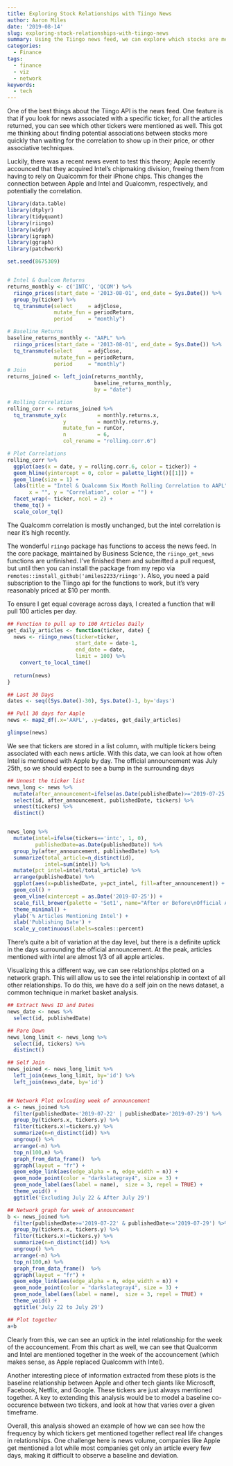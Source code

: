 ```yaml
---
title: Exploring Stock Relationships with Tiingo News
author: Aaron Miles
date: '2019-08-14'
slug: exploring-stock-relationships-with-tiingo-news
summary: Using the Tiingo news feed, we can explore which stocks are mentioned in news articles together. This can be an additional technique to identify relationships and correlations between securities. Using the recent case of Apple and Intel, I show how news co-occurences pick up changes.
categories:
  - Finance
tags:
  - finance
  - viz
  - network
keywords:
  - tech
---
```


<!--more-->

One of the best things about the Tiingo API is the news feed. One feature is that if you look for news associated with a specific ticker, for all the articles returned, you can see which other tickers were mentioned as well. This got me thinking about finding potential associations between stocks more quickly than waiting for the correlation to show up in their price, or other associative techniques. 

Luckily, there was a recent news event to test this theory; Apple recently accounced that they acquired Intel's chipmaking division, freeing them from having to rely on Qualcomm for their iPhone chips. This changes the connection between Apple and Intel and Qualcomm, respectively, and potentially the correlation.

```r

library(data.table)
library(dtplyr)
library(tidyquant)
library(riingo)
library(widyr)
library(igraph)
library(ggraph)
library(patchwork)

set.seed(8675309)


# Intel & Qualcom Returns
returns_monthly <- c('INTC', 'QCOM') %>%
  riingo_prices(start_date = '2013-08-01', end_date = Sys.Date()) %>%
  group_by(ticker) %>%
  tq_transmute(select     = adjClose, 
               mutate_fun = periodReturn,
               period     = "monthly")

# Baseline Returns
baseline_returns_monthly <- "AAPL" %>%
  riingo_prices(start_date = '2013-08-01', end_date = Sys.Date()) %>%
  tq_transmute(select     = adjClose,
               mutate_fun = periodReturn,
               period     = "monthly")
# Join
returns_joined <- left_join(returns_monthly, 
                            baseline_returns_monthly,
                            by = "date")

# Rolling Correlation
rolling_corr <- returns_joined %>%
  tq_transmute_xy(x          = monthly.returns.x, 
                  y          = monthly.returns.y,
                  mutate_fun = runCor,
                  n          = 6,
                  col_rename = "rolling.corr.6")

# Plot Correlations
rolling_corr %>%
  ggplot(aes(x = date, y = rolling.corr.6, color = ticker)) +
  geom_hline(yintercept = 0, color = palette_light()[[1]]) +
  geom_line(size = 1) +
  labs(title = "Intel & Qualcomm Six Month Rolling Correlation to AAPL",
       x = "", y = "Correlation", color = "") +
  facet_wrap(~ ticker, ncol = 2) +
  theme_tq() + 
  scale_color_tq()
```

The Qualcomm correlation is mostly unchanged, but the intel correlation is near it's high recently.

The wonderful `riingo` package has functions to access the news feed. In the core package, maintained by Business Science, the `riingo_get_news` functions are unfinished. I've finished them and submitted a pull request, but until then you can install the package from my repo via `remotes::install_github('amiles2233/riingo')`. Also, you need a paid subscription to the Tiingo api for the functions to work, but it's very reasonably priced at $10 per month.

To ensure I get equal coverage across days, I created a function that will pull 100 articles per day.

```r
## Function to pull up to 100 Articles Daily
get_daily_articles <- function(ticker, date) {
  news <- riingo_news(ticker=ticker,
                      start_date = date-1,
                      end_date = date,
                      limit = 100) %>%
    convert_to_local_time()
  
  return(news)
}

## Last 30 Days
dates <- seq((Sys.Date()-30), Sys.Date()-1, by='days')

## Pull 30 days for Aaple
news <- map2_df(.x='AAPL', .y=dates, get_daily_articles) 

glimpse(news)

```
We see that tickers are stored in a list column, with multiple tickers being associated with each news article. With this data, we can look at how often Intel is mentioned with Apple by day. The official announcement was July 25th, so we should expect to see a bump in the surrounding days

```r
## Unnest the ticker list
news_long <- news %>%
  mutate(after_announcement=ifelse(as.Date(publishedDate)>='2019-07-25', 'After', 'Before')) %>%
  select(id, after_announcement, publishedDate, tickers) %>%
  unnest(tickers) %>%
  distinct() 


news_long %>%
  mutate(intel=ifelse(tickers=='intc', 1, 0),
         publishedDate=as.Date(publishedDate)) %>%
  group_by(after_announcement, publishedDate) %>%
  summarize(total_article=n_distinct(id),
            intel=sum(intel)) %>%
  mutate(pct_intel=intel/total_article) %>%
  arrange(publishedDate) %>%
  ggplot(aes(x=publishedDate, y=pct_intel, fill=after_announcement)) +
  geom_col() +
  geom_vline(xintercept = as.Date('2019-07-25')) +
  scale_fill_brewer(palette = 'Set1', name="After or Before\nOfficial Accouncement") +
  theme_minimal() +
  ylab('% Articles Mentioning Intel') +
  xlab('Publishing Date') +
  scale_y_continuous(labels=scales::percent)

```
  
There's quite a bit of variation at the day level, but there is a definite uptick in the days surrounding the official announcement. At the peak, articles mentioned with intel are almost 1/3 of all apple articles.
 
 Visualizing this a different way, we can see relationships plotted on a network graph. This will allow us to see the intel relationship in context of all other relationships. To do this, we have do a self join on the news dataset, a common technique in market basket analysis.
 
```r
## Extract News ID and Dates
news_date <- news %>%
  select(id, publishedDate)

## Pare Down
news_long_limit <- news_long %>%
  select(id, tickers) %>%
  distinct()

## Self Join
news_joined <- news_long_limit %>%
  left_join(news_long_limit, by='id') %>%
  left_join(news_date, by='id')


## Network Plot exlcuding week of announcement
a <- news_joined %>%
  filter(publishedDate<'2019-07-22' | publishedDate>'2019-07-29') %>%
  group_by(tickers.x, tickers.y) %>%
  filter(tickers.x!=tickers.y) %>%
  summarize(n=n_distinct(id)) %>%
  ungroup() %>%
  arrange(-n) %>%
  top_n(100,n) %>%
  graph_from_data_frame()  %>%
  ggraph(layout = "fr") +
  geom_edge_link(aes(edge_alpha = n, edge_width = n)) +
  geom_node_point(color = "darkslategray4", size = 3) +
  geom_node_label(aes(label = name),  size = 3, repel = TRUE) +
  theme_void() +
  ggtitle('Excluding July 22 & After July 29')

## Network graph for week of announcement
b <- news_joined %>%
  filter(publishedDate>='2019-07-22' & publishedDate<='2019-07-29') %>%
  group_by(tickers.x, tickers.y) %>%
  filter(tickers.x!=tickers.y) %>%
  summarize(n=n_distinct(id)) %>%
  ungroup() %>%
  arrange(-n) %>%
  top_n(100,n) %>%
  graph_from_data_frame()  %>%
  ggraph(layout = "fr") +
  geom_edge_link(aes(edge_alpha = n, edge_width = n)) +
  geom_node_point(color = "darkslategray4", size = 3) +
  geom_node_label(aes(label = name),  size = 3, repel = TRUE) +
  theme_void() +
  ggtitle('July 22 to July 29')

## Plot together
a+b


```
 
Clearly from this, we can see an uptick in the intel relationship for the week of the accouncement. From this chart as well, we can see that Qualcomm and Intel are mentioned together in the week of the accouncement (which makes sense, as Apple replaced Qualcomm with Intel). 

Another interesting piece of information extracted from these plots is the baseline relationship between Apple and other tech giants like Microsoft, Facebook, Netflix, and Google. These tickers are just always mentioned together. A key to extending this analysis would be to model a baseline co-occurence between two tickers, and look at how that varies over a given timeframe. 

Overall, this analysis showed an example of how we can see how the frequency by which tickers get mentioned together reflect real life changes in relationships. One challenge here is news volume, companies like Apple get mentioned a lot while most companies get only an article every few days, making it difficult to observe a baseline and deviation. 
